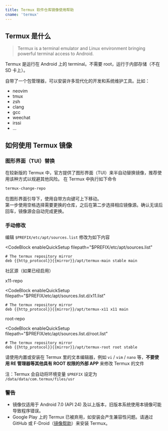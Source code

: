 ```yaml
---
title: Termux 软件仓库镜像使用帮助
cname: 'termux'
---
```


## Termux 是什么

> Termux is a terminal emulator and Linux environment bringing powerful terminal access to Android.

Termux 是运行在 Android 上的 terminal。不需要 root，运行于内部存储（不在 SD 卡上）。

自带了一个包管理器，可以安装许多现代化的开发和系统维护工具。比如：

 * neovim
 * tmux
 * zsh
 * clang
 * gcc
 * weechat
 * irssi
 * ...

## 如何使用 Termux 镜像

### 图形界面（TUI）替换

在较新版的 Termux 中，官方提供了图形界面（TUI）来半自动替换镜像，推荐使用该种方式以规避其他风险。
在 Termux 中执行如下命令

```bash
termux-change-repo
```

在图形界面引导下，使用自带方向键可上下移动。   
第一步使用空格选择需要更换的仓库，之后在第二步选择相应镜像源。确认无误后回车，镜像源会自动完成更换。

### 手动修改

编辑 `$PREFIX/etc/apt/sources.list` 修改为如下内容

<CodeBlock
  enableQuickSetup
  filepath="$PREFIX/etc/apt/sources.list"
>

```properties
# The termux repository mirror
deb {{http_protocol}}{{mirror}}/apt/termux-main stable main
```

</CodeBlock>

社区源（如果已经启用）

x11-repo

<CodeBlock
  enableQuickSetup
  filepath="$PREFIX/etc/apt/sources.list.d/x11.list"
>

```properties
# The termux repository mirror
deb {{http_protocol}}{{mirror}}/apt/termux-x11 x11 main 
```

</CodeBlock>

root-repo

<CodeBlock
  enableQuickSetup
  filepath="$PREFIX/etc/apt/sources.list.d/root.list"
>

```properties
# The termux repository mirror
deb {{http_protocol}}{{mirror}}/apt/termux-root root stable 
```

</CodeBlock>
 
请使用内置或安装在 Termux 里的文本编辑器，例如 `vi` / `vim` / `nano` 等，**不要使用 RE 管理器等其他具有 ROOT 权限的外部 APP** 来修改 Termux 的文件

注：Termux 会自动将环境变量 `$PREFIX` 设定为 `/data/data/com.termux/files/usr`

### 警告

* 镜像仅适用于 Android 7.0 (API 24) 及以上版本，旧版本系统使用本镜像可能导致程序错误。
* Google Play 上的 Termux 已被弃用，如安装会产生兼容性问题。请通过 GitHub 或 F-Droid（[镜像帮助](/fdroid/)）来安装 Termux。
